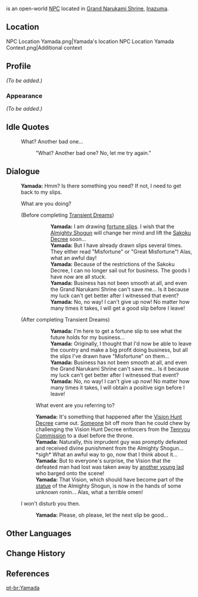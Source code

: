 {{Meta
<!-- Remove this template after adding the missing info -->
|missing_NPC_profile  = yes
}}
{{Character Infobox
|type             = Open-World NPC
|image            = NPC Yamada.png
|region           = Inazuma
|location         = Inazuma
|title            = Merchant
|voiceEN          = [https://www.angelatranvoiceovers.com/ Angela Tran]<ref name="Angela Tran">Twitter: [https://twitter.com/angelatranva/status/1419034149206183938 EN VA Self Announcement]</ref>
}}
{{Lang|'''Yamada'''|ja=山田|ja_rm=Yamada}} is an open-world [[NPC]] located in [[Grand Narukami Shrine (Subarea)|Grand Narukami Shrine]], [[Inazuma]].

==Location==
<gallery>
NPC Location Yamada.png|Yamada's location
NPC Location Yamada Context.png|Additional context
</gallery>

==Profile==
<!-- detailed story/lore information goes here -->
''(To be added.)''

===Appearance===
''(To be added.)''

==Idle Quotes==
{{Dialogue Start}}
: {{DIcon|Idle}} What? Another bad one...
:: {{A|VO Yamada 01.ogg}} "What? Another bad one? No, let me try again."
{{Dialogue End}}

==Dialogue==
{{Dialogue Start}}
:'''Yamada:''' Hmm? Is there something you need? If not, I need to get back to my slips.
:{{DIcon}} What are you doing?
:;(Before completing [[Transient Dreams]])
:::'''Yamada:''' I am drawing [[Fortune Slip|fortune slips]]. I wish that the [[Ei|Almighty Shogun]] will change her mind and lift the [[Sakoku Decree]] soon...
:::'''Yamada:''' But I have already drawn slips several times. They either read "Misfortune" or "Great Misfortune"! Alas, what an awful day!
:::'''Yamada:''' Because of the restrictions of the Sakoku Decree, I can no longer sail out for business. The goods I have now are all stuck.
:::'''Yamada:''' Business has not been smooth at all, and even the Grand Narukami Shrine can't save me... Is it because my luck can't get better after I witnessed that event?
:::'''Yamada:''' No, no way! I can't give up now! No matter how many times it takes, I will get a good slip before I leave!
:;(After completing Transient Dreams)
:::'''Yamada:''' I'm here to get a fortune slip to see what the future holds for my business...
:::'''Yamada:''' Originally, I thought that I'd now be able to leave the country and make a big profit doing business, but all the slips I've drawn have "Misfortune" on them...
:::'''Yamada:''' Business has not been smooth at all, and even the Grand Narukami Shrine can't save me... Is it because my luck can't get better after I witnessed that event?
:::'''Yamada:''' No, no way! I can't give up now! No matter how many times it takes, I will obtain a positive sign before I leave!
::{{DIcon}} What event are you referring to?
::'''Yamada:''' It's something that happened after the [[Vision Hunt Decree]] came out. [[Kazuha's Friend|Someone]] bit off more than he could chew by challenging the Vision Hunt Decree enforcers from the [[Tenryou Commission]] to a duel before the throne.
::'''Yamada:''' Naturally, this imprudent guy was promptly defeated and received divine punishment from the Almighty Shogun... *sigh* What an awful way to go, now that I think about it...
::'''Yamada:''' But to everyone's surprise, the Vision that the defeated man had lost was taken away by [[Kaedehara Kazuha|another young lad]] who barged onto the scene!
::'''Yamada:''' That Vision, which should have become part of the [[Statue of the Omnipresent God|statue]] of the Almighty Shogun, is now in the hands of some unknown ronin... Alas, what a terrible omen!
:{{DIcon}} I won't disturb you then.
::'''Yamada:''' Please, oh please, let the next slip be good...
{{Dialogue End}}

==Other Languages==
{{Other Languages
|default_hidden = 1
|en      = Yamada
|zhs     = 山田
|zhs_rm  = Shāntián
|zht     = 山田
|zht_rm  = Shāntián
|ja      = 山田
|ja_rm   = Yamada
|ko      = 야마다
|es      = Yamada
|fr      = Yamada
|ru      = Ямада
|th      = Yamada
|vi      = Yamada
|de      = Yamada
|id      = Yamada
|pt      = Yamada
|tr      = Yamada
|it      = Yamada
}}

==Change History==
{{Change History|2.0}}

==References==
{{Reflist}}

[[pt-br:Yamada]]